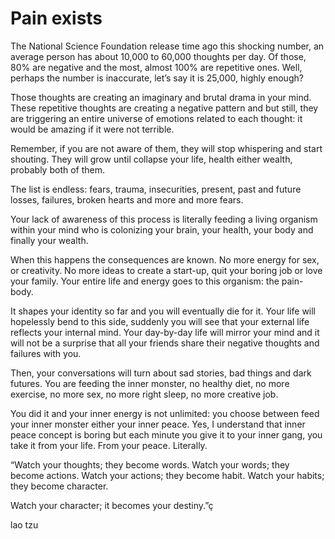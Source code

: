 
# Pain exists

The National Science Foundation release time ago this shocking number, an average person has about 10,000 to 60,000 thoughts per day. Of those, 80% are negative and the most, almost 100% are repetitive ones. Well, perhaps the number is inaccurate, let's say it is 25,000, highly enough? 

Those thoughts are creating an imaginary and brutal drama in your mind. These repetitive thoughts are creating a negative pattern and but still, they are triggering an entire universe of emotions related to each thought: it would be amazing if it were not terrible.

Remember, if you are not aware of them, they will stop whispering and start shouting. They will grow until collapse your life, health either wealth, probably both of them.  

The list is endless: fears, trauma, insecurities, present, past and future losses, failures, broken hearts and more and more fears.

Your lack of awareness of this process is literally feeding a living organism within your mind who is colonizing your brain, your health, your body and finally your wealth.

When this happens the consequences are known. No more energy for sex, or creativity. No more ideas to create a start-up, quit your boring job or love your family. Your entire life and energy goes to this organism: the pain-body.

It shapes your identity so far and you will eventually die for it. Your life will hopelessly bend to this side, suddenly you will see that your external life reflects your internal mind. Your day-by-day life will mirror your mind and it will not be a surprise that all your friends share their negative thoughts and failures with you.

Then, your conversations will turn about sad stories, bad things and dark futures. You are feeding the inner monster, no healthy diet, no more exercise, no more sex, no more right sleep, no more creative job.

You did it and your inner energy is not unlimited: you choose between feed your inner monster either your inner peace. Yes, I understand that inner peace concept is boring but each minute you give it to your inner gang, you take it from your life. From your peace. Literally.
 
"Watch your thoughts;
they become words. Watch your words;
they become actions. Watch your actions; they become habit. Watch your habits;
they become character.

Watch your character;
it becomes your destiny.”ç

lao tzu
